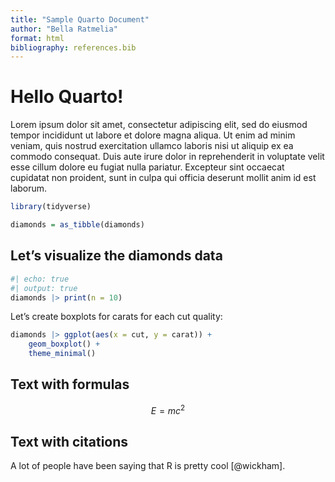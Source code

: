 ```yaml
---
title: "Sample Quarto Document"
author: "Bella Ratmelia"
format: html
bibliography: references.bib
---
```


# Hello Quarto!

Lorem ipsum dolor sit amet, consectetur adipiscing elit, sed do eiusmod
tempor incididunt ut labore et dolore magna aliqua. Ut enim ad minim
veniam, quis nostrud exercitation ullamco laboris nisi ut aliquip ex ea
commodo consequat. Duis aute irure dolor in reprehenderit in voluptate
velit esse cillum dolore eu fugiat nulla pariatur. Excepteur sint
occaecat cupidatat non proident, sunt in culpa qui officia deserunt
mollit anim id est laborum.

```r
library(tidyverse)

diamonds = as_tibble(diamonds)

```

## Let's visualize the diamonds data

```r
#| echo: true
#| output: true
diamonds |> print(n = 10)
```

Let's create boxplots for carats for each cut quality:

```r

diamonds |> ggplot(aes(x = cut, y = carat)) +
    geom_boxplot() +
    theme_minimal()
```

## Text with formulas

$$
E = mc^2
$$

## Text with citations

A lot of people have been saying that R is pretty cool [@wickham].
